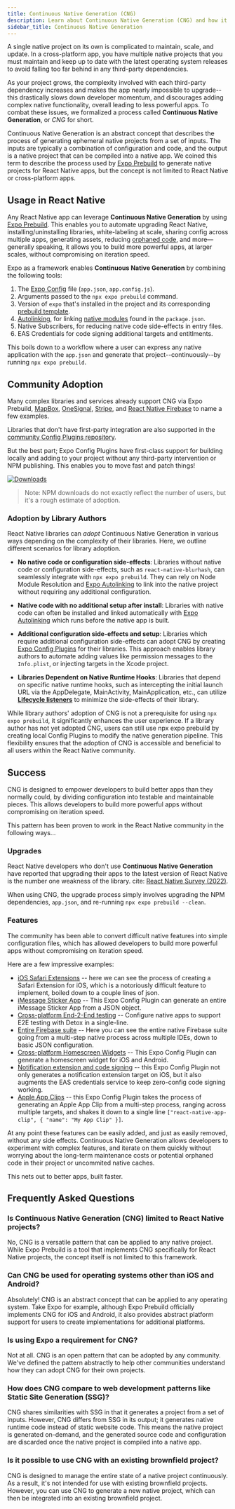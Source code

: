 ```yaml
---
title: Continuous Native Generation (CNG)
description: Learn about Continuous Native Generation (CNG) and how it works.
sidebar_title: Continuous Native Generation
---
```


A single native project on its own is complicated to maintain, scale, and update. In a cross-platform app, you have multiple native projects that you must maintain and keep up to date with the latest operating system releases to avoid falling too far behind in any third-party dependencies.

As your project grows, the complexity involved with each third-party dependency increases and makes the app nearly impossible to upgrade--this drastically slows down developer momentum, and discourages adding complex native functionality, overall leading to less powerful apps. To combat these issues, we formalized a process called **Continuous Native Generation**, or _CNG_ for short.

Continuous Native Generation is an abstract concept that describes the process of generating ephemeral native projects from a set of inputs. The inputs are typically a combination of configuration and code, and the output is a native project that can be compiled into a native app. We coined this term to describe the process used by [Expo Prebuild](/workflow/prebuild) to generate native projects for React Native apps, but the concept is not limited to React Native or cross-platform apps.

## Usage in React Native

Any React Native app can leverage **Continuous Native Generation** by using [Expo Prebuild](/workflow/prebuild). This enables you to automate upgrading React Native, installing/uninstalling libraries, white-labeling at scale, sharing config across multiple apps, generating assets, reducing [orphaned code](workflow/prebuild/#orphaned-code), and more––generally speaking, it allows you to build more powerful apps, at larger scales, without compromising on iteration speed.

Expo as a framework enables **Continuous Native Generation** by combining the following tools:

1. The [Expo Config][expo-config] file (`app.json`, `app.config.js`).
2. Arguments passed to the `npx expo prebuild` command.
3. Version of `expo` that's installed in the project and its corresponding [prebuild template](#templates).
4. [Autolinking][autolinking], for linking [native modules][native-modules] found in the `package.json`.
5. Native Subscribers, for reducing native code side-effects in entry files.
6. EAS Credentials for code signing additional targets and entitlments.

This boils down to a workflow where a user can express any native application with the `app.json` and generate that project--continuously--by running `npx expo prebuild`.

## Community Adoption

Many complex libraries and services already support CNG via Expo Prebuild, [MapBox](https://github.com/rnmapbox/maps), [OneSignal](https://github.com/OneSignal/onesignal-expo-plugin), [Stripe](https://github.com/stripe/stripe-react-native), and [React Native Firebase](https://rnfirebase.io/#expo) to name a few examples.

Libraries that don't have first-party integration are also supported in the [community Config Plugins repository](https://github.com/expo/config-plugins/).

But the best part; Expo Config Plugins have first-class support for building locally and adding to your project without any third-party intervention or NPM publishing. This enables you to move fast and patch things!

<a
  aria-label="Expo Config Plugins downloads"
  href="http://www.npmtrends.com/@expo/config-plugins"
  target="_blank">
  <img
    alt="Downloads"
    src="https://img.shields.io/npm/dm/@expo/config-plugins.svg?style=flat-square&labelColor=gray&color=33CC12&label=Downloads"
  />
</a>

> Note: NPM downloads do not exactly reflect the number of users, but it's a rough estimate of adoption.

### Adoption by Library Authors

React Native libraries can _adopt_ Continuous Native Generation in various ways depending on the complexity of their libraries. Here, we outline different scenarios for library adoption.

- **No native code or configuration side-effects**: Libraries without native code or configuration side-effects, such as `react-native-blurhash`, can seamlessly integrate with `npx expo prebuild`. They can rely on Node Module Resolution and [Expo Autolinking][autolinking] to link into the native project without requiring any additional configuration.

- **Native code with no additional setup after install**: Libraries with native code can often be installed and linked automatically with [Expo Autolinking][autolinking] which runs before the native app is built.

- **Additional configuration side-effects and setup**: Libraries which require additional configuration side-effects can adopt CNG by creating [Expo Config Plugins][config-plugins] for their libraries. This approach enables library authors to automate adding values like permission messages to the `Info.plist`, or injecting targets in the Xcode project.

- **Libraries Dependent on Native Runtime Hooks**: Libraries that depend on specific native runtime hooks, such as intercepting the initial launch URL via the AppDelegate, MainActivity, MainApplication, etc., can utilize [**Lifecycle listeners**](https://docs.expo.dev/modules/android-lifecycle-listeners/) to minimize the side-effects of their library.

While library authors' adoption of CNG is not a prerequisite for using `npx expo prebuild`, it significantly enhances the user experience.
If a library author has not yet adopted CNG, users can still use npx expo prebuild by creating local Config Plugins to modify the native generation pipeline. This flexibility ensures that the adoption of CNG is accessible and beneficial to all users within the React Native community.

## Success

CNG is designed to empower developers to build better apps than they normally could, by dividing configuration into testable and maintainable pieces. This allows developers to build more powerful apps without compromising on iteration speed.

This pattern has been proven to work in the React Native community in the following ways...

### Upgrades

React Native developers who don't use **Continuous Native Generation** have reported that upgrading their apps to the latest version of React Native is the number one weakness of the library. cite: [React Native Survey (2022)](https://results.stateofreactnative.com/opinions/opinions_pain_points).

When using CNG, the upgrade process simply involves upgrading the NPM dependencies, `app.json`, and re-running `npx expo prebuild --clean`.

### Features

The community has been able to convert difficult native features into simple configuration files, which has allowed developers to build more powerful apps without compromising on iteration speed.

Here are a few impressive examples:

- [iOS Safari Extensions](https://github.com/andrew-levy/react-native-safari-extension) -- here we can see the process of creating a Safari Extension for iOS, which is a notoriously difficult feature to implement, boiled down to a couple lines of json.
- [iMessage Sticker App](https://github.com/expo/config-plugins/tree/main/packages/ios-stickers) -- This Expo Config Plugin can generate an entire iMessage Sticker App from a JSON object.
- [Cross-platform End-2-End testing](https://github.com/expo/config-plugins/tree/main/packages/detox) -- Configure native apps to support E2E testing with Detox in a single-line.
- [Entire Firebase suite](https://rnfirebase.io/) -- Here you can see the entire native Firebase suite going from a multi-step native process across multiple IDEs, down to basic JSON configuration.
- [Cross-platform Homescreen Widgets](https://github.com/gaishimo/eas-widget-example) -- This Expo Config Plugin can generate a homescreen widget for iOS and Android.
- [Notification extension and code signing](https://github.com/OneSignal/onesignal-expo-plugin) -- this Expo Config Plugin not only generates a notification extension target on iOS, but it also augments the EAS credentials service to keep zero-config code signing working.
- [Apple App Clips](https://github.com/bndkt/react-native-app-clip) -- this Expo Config Plugin takes the process of generating an Apple App Clip from a multi-step process, ranging across multiple targets, and shakes it down to a single line `["react-native-app-clip", { "name": "My App Clip" }]`.

At any point these features can be easily added, and just as easily removed, without any side effects.
Continuous Native Generation allows developers to experiment with complex features, and iterate on them quickly without worrying about the long-term maintenance costs or potential orphaned code in their project or uncommited native caches.

This nets out to better apps, built faster.

## Frequently Asked Questions

### Is Continuous Native Generation (CNG) limited to React Native projects?

No, CNG is a versatile pattern that can be applied to any native project. While Expo Prebuild is a tool that implements CNG specifically for React Native projects, the concept itself is not limited to this framework.

### Can CNG be used for operating systems other than iOS and Android?

Absolutely! CNG is an abstract concept that can be applied to any operating system. Take Expo for example, although Expo Prebuild officially implements CNG for iOS and Android, it also provides abstract platform support for users to create implementations for additional platforms.

### Is using Expo a requirement for CNG?

Not at all. CNG is an open pattern that can be adopted by any community. We've defined the pattern abstractly to help other communities understand how they can adopt CNG for their own projects.

### How does CNG compare to web development patterns like Static Site Generation (SSG)?

CNG shares similarities with SSG in that it generates a project from a set of inputs. However, CNG differs from SSG in its output; it generates native runtime code instead of static website code. This means the native project is generated on-demand, and the generated source code and configuration are discarded once the native project is compiled into a native app.

### Is it possible to use CNG with an existing brownfield project?

CNG is designed to manage the entire state of a native project continuously. As a result, it's not intended for use with existing brownfield projects. However, you can use CNG to generate a new native project, which can then be integrated into an existing brownfield project.

[config-plugins-repo]: https://github.com/expo/config-plugins
[template]: https://github.com/expo/expo/tree/main/templates/expo-template-bare-minimum
[native-modules]: /more/glossary-of-terms/#native-module
[autolinking]: /more/glossary-of-terms#autolinking
[eas]: /eas
[expo-go]: https://expo.dev/expo-go
[config-plugins]: /config-plugins/introduction/
[expo-config]: /workflow/configuration/
